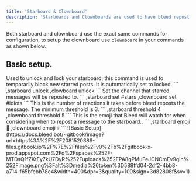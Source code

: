 ```yaml
---
title: 'Starboard & Clownboard'
description: 'Starboards and Clownboards are used to have bleed repost messages that have hit a certain amount of a certain reaction to a channel of your choice.'
---
```

<Info>Both starboard and clownboard use the exact same commands for configuration, to setup the clownboard use `clownboard` in your commands as shown below. </Info>

## Basic setup.

<Steps>
  <Step title="Unlock the starboard.">
    Used to unlock and lock your starboard, this command is used to temporarily block new starred posts. It is automatically set to locked.
    ```
    ,starboard unlock
    ,clowboard unlock
    ```
  </Step>
  <Step title="Set the starboard channel.">
    Set the channel that starred messages will be reposted to.
    ```
    ,starboard set #stars
    ,clownboard set #idiots
    ```
  </Step>
  <Step title="Set the threshold.">
    This is the number of reactions it takes before bleed reposts the message. The minimum threshold is 3.
    ```
    ,starboard threshold 4
    ,clownboard threshold 5
    ```
  </Step>
  <Step title="Set the emoji.">
    This is the emoji that Bleed will watch for when considering when to repost a message to the starboard..
    ```
    ,starboard emoji 🌟
    ,clownboard emoji 💀
    ```
  </Step>
</Steps>
![Basic Setup](https://docs.bleed.bot/~gitbook/image?url=https%3A%2F%2F2081520389-files.gitbook.io%2F%7E%2Ffiles%2Fv0%2Fb%2Fgitbook-x-prod.appspot.com%2Fo%2Fspaces%252F-MTDsQ1fZKtEy7kU7DyR%252Fuploads%252FPA8gPMuFeJCNCmEv9qIh%252Fimage.png%3Falt%3Dmedia%26token%3D588ffd04-2df2-4bb8-a714-f65bfcbb78c4&width=400&dpr=3&quality=100&sign=3d82808f&sv=1)